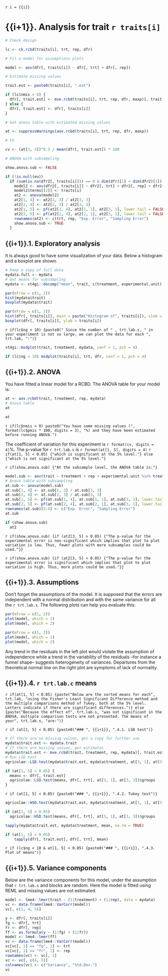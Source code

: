 `r i = {{i}}`

# {{i+1}}. Analysis for trait `r traits[i]`

```r

# Check design

lc <- ck.rcbd(traits[i], trt, rep, dfr)

# Fit a model for assumptions plots

model <- aov(dfr[, traits[i]] ~ dfr[, trt] + dfr[, rep])

# Estimate missing values

trait.est <- paste0(traits[i], ".est")

if (lc$nmis > 0) {
  dfr[, trait.est] <- mve.rcbd(traits[i], trt, rep, dfr, maxp)[, trait.est]
} else {
  dfr[, trait.est] <- dfr[, traits[i]]
}

# Get anova table with estimated missing values

at <- suppressWarnings(aov.rcbd(traits[i], trt, rep, dfr, maxp))

# CV

cv <- (at[3, 3])^0.5 / mean(dfr[, trait.est]) * 100

# ANOVA with subsampling

show.anova.sub <- FALSE

if (!is.null(eu))
  if (sum(is.na(dfr2[, traits[i]])) == 0 & dim(dfr)[1] < dim(dfr2)[1]) {
    model2 <- aov(dfr2[, traits[i]] ~ dfr2[, trt] + dfr2[, rep] + dfr2[, eu] %in% dfr2[, trt])
    model2$terms[[2]] <- traits[i]
    at2 <- anova(model2)
    at2[1, 4] <- at2[1, 3] / at2[3, 3]
    at2[2, 4] <- at2[2, 3] / at2[3, 3]
    at2[1, 5] <- pf(at2[1, 4], at2[1, 1], at2[3, 1], lower.tail = FALSE)
    at2[2, 5] <- pf(at2[2, 4], at2[2, 1], at2[3, 1], lower.tail = FALSE)
    rownames(at2) <- c(trt, rep, "Exp. Error", "Sampling Error")
    show.anova.sub <- TRUE
  }

```

## {{i+1}}.1. Exploratory analysis

It is always good to have some visualization of your data. Below a histogram and a boxplot are shown.

```r
# Keep a copy of full data
mydata.full <- mydata
# Get means for subsampling
mydata <- st4gi::docomp("mean", trait, c(treatment, experimental.unit), rep, mydata)
```

```r
par(mfrow = c(1, 2))
hist(mydata$trait)
boxplot(mydata$trait)
```

```r
par(mfrow = c(1, 2))
hist(dfr[, traits[i]], main = paste("Histogram of", traits[i]), xlab = traits[i])
boxplot(dfr[, traits[i]], ylab = traits[i])
```

`r if(lc$ng < 10) {paste0(" Since the number of " , trt.lab.s, " in your experiment is not so large, we can plot the data for each ", trt.lab, ":")}`

```r
st4gi::msdplot(trait, treatment, mydata, conf = 1, pch = 4)
```

```r
if (lc$ng < 10) msdplot(traits[i], trt, dfr, conf = 1, pch = 4)
```

## {{i+1}}.2. ANOVA

You have fitted a linear model for a RCBD. The ANOVA table for your model is:

```r
at <- aov.rcbd(trait, treatment, rep, mydata)
# Anova table
at
```

```r
at
```

`r if(lc$nmis > 0) paste0("You have some missing values (", format(lc$pmis * 100, digits = 3), "%) and they have been estimated before running ANOVA.")`

The coefficient of variation for this experiment is `r format(cv, digits = 4)`%.
The p-value for `r trt.lab.s` is `r format(at[1, 5], digits = 4)`
`r if(at[1, 5] < 0.05) {"which is significant at the 5% level."} else {"which is not significant at the 5% level."}`

`r if(show.anova.sub) {"At the subsample level, the ANOVA table is:"}`

```r
model.sub <- aov(trait ~ treatment + rep + experimental.unit %in% treatment, data = mydata.full)
# Anova table with subsampling
at.sub <- anova(model.sub)
at.sub[1, 4] <- at.sub[1, 3] / at.sub[3, 3]
at.sub[2, 4] <- at.sub[2, 3] / at.sub[3, 3]
at.sub[1, 5] <- pf(at.sub[1, 4], at.sub[1, 1], at.sub[3, 1], lower.tail = FALSE)
at.sub[2, 5] <- pf(at.sub[2, 4], at.sub[2, 1], at.sub[3, 1], lower.tail = FALSE)
rownames(at.sub)[3:4] <- c("Exp. Error", "Sampling Error")
at.sub
```

```r
if (show.anova.sub)
  at2
```

`r if(show.anova.sub) {if (at2[3, 5] > 0.05) {"The p-value for the experimental error is non-significant which implies that plot to plot variation is low. Thus, fewer plots with more subsamples could be used."}}`

`r if(show.anova.sub) {if (at2[3, 5] < 0.05) {"The p-value for the experimental error is significant which implies that plot to plot variation is high. Thus, more plots could be used."}}`

## {{i+1}}.3. Assumptions

Don't forget the assumptions of the model. It is supposed that the errors are independent with a normal distribution and with the same variance for all the `r trt.lab.s`. The following plots can help you evaluate this:

```r
par(mfrow = c(1, 2))
plot(model, which = 1)
plot(model, which = 2)
```

```r
par(mfrow = c(1, 2))
plot(model, which = 1)
plot(model, which = 2)
```

Any trend in the residuals in the left plot would violate the assumption of independence while a trend in the variability of the residuals --for instance a funnel shape-- suggests heterogeneity of variances. Departures from the theoretical normal line on the right plot are symptoms of lack of normality.

## {{i+1}}.4. `r trt.lab.c` means

`r if(at[1, 5] < 0.05) {paste("Below are the sorted means for each", trt.lab, "using the Fisher's Least Significant Difference method and the multiple comparisons method of Tukey, both at the 5% level. Letters indicate if there are significant differences.")} else {paste("Because the effect of", trt.lab.s, "was not significant in the ANOVA, multiple comparison tests are not presented. The means of your", trt.lab.s, "are:")}`

`r if (at[1, 5] < 0.05) {paste0("### ", {{i+1}}, ".4.1. LSD test")}`

```r
# If there are no missing values, get a copy for further use
mydata$trait.est <- mydata.trait
# If there are missing values, get estimates
mydata$trait.est <- mve.rcbd(trait, treatment, rep, mydata)[, trait.est]
# Run LSD test
agricolae::LSD.test(mydata$trait.est, mydata$treatment, at[3, 1], at[3, 3])$groups
```

```r
if (at[1, 5] < 0.05) {
  means <- dfr[, trait.est]
  agricolae::LSD.test(means, dfr[, trt], at[3, 1], at[3, 3])$groups
}
```

`r if (at[1, 5] < 0.05) {paste0("### ", {{i+1}}, ".4.2. Tukey test")}`

```r
agricolae::HSD.test(mydata$trait.est, mydata$treatment, at[3, 1], at[3, 3])$groups
```

```r
if (at[1, 5] < 0.05)
  agricolae::HSD.test(means, dfr[, trt], at[3, 1], at[3, 3])$groups
```

```r
tapply(mydata$trait.est, mydata$treatment, mean, na.rm = TRUE)
```

```r
if (at[1, 5] > 0.05)
    tapply(dfr[, trait.est], dfr[, trt], mean)
```

`r if (lc$ng < 10 & at[1, 5] < 0.05) {paste0("### ", {{i+1}}, ".4.3. Plot of means")}`

## {{i+1}}.5. Variance components

Below are the variance components for this model, under the assumption that `r trt.lab.s` and blocks are random. Here the model is fitted using REML and missing values are not estimated.

```r
model <- lme4::lmer(trait ~ (1|treatment) + (1|rep), data = mydata)
vc <- data.frame(lme4::VarCorr(model))
vc[, c(1, 4, 5)]
```

```r
y <- dfr[, traits[i]]
fg <- dfr[, trt]
fr <- dfr[, rep]
ff <- as.formula(y ~ (1|fg) + (1|fr))
model <- lme4::lmer(ff)
vc <- data.frame(lme4::VarCorr(model))
vc[vc[, 1] == "fg", 1] <- trt
vc[vc[, 1] == "fr", 1] <- rep
rownames(vc) <- vc[, 1]
vc <- vc[, c(4, 5)]
colnames(vc) <- c("Variance", "Std.Dev.")
vc
```
